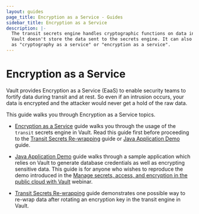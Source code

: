 ```yaml
---
layout: guides
page_title: Encryption as a Service - Guides
sidebar_title: Encryption as a Service
description: |-
  The transit secrets engine handles cryptographic functions on data in-transit.
  Vault doesn't store the data sent to the secrets engine. It can also be viewed
  as "cryptography as a service" or "encryption as a service".
---
```


# Encryption as a Service

Vault provides Encryption as a Service (EaaS) to enable security teams to
fortify data during transit and at rest. So even if an intrusion occurs, your
data is encrypted and the attacker would never get a hold of the raw data.

This guide walks you through Encryption as a Service topics.

- [Encryption as a Service](/guides/encryption/transit.html) guide walks you
  through the usage of the `transit` secrets engine in Vault.
  Read this guide first before proceeding to the [Transit Secrets
  Re-wrapping](/guides/encryption/transit-rewrap.html) guide or [Java Application
  Demo](/guides/encryption/spring-demo.html) guide.

- [Java Application Demo](/guides/encryption/spring-demo.html) guide walks
  through a sample application which relies on Vault to generate database
  credentials as well as encrypting sensitive data. This guide is for anyone who
  wishes to reproduce the demo introduced in
  the [Manage secrets, access, and encryption in the public cloud with Vault](https://www.hashicorp.com/resources/solutions-engineering-webinar-series-episode-2-vault)
  webinar.

- [Transit Secrets Re-wrapping](/guides/encryption/transit-rewrap.html) guide
  demonstrates one possible way to re-wrap data after rotating an encryption key
  in the transit engine in Vault.
